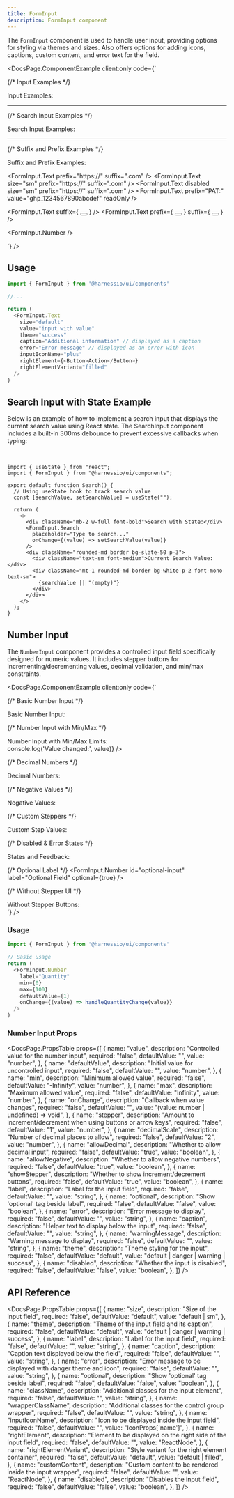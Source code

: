 ```yaml
---
title: FormInput
description: FormInput component
---
```


The `FormInput` component is used to handle user input, providing options for styling via themes and sizes.
Also offers options for adding icons, captions, custom content, and error text for the field.


<DocsPage.ComponentExample
  client:only
  code={`<div className="flex flex-col gap-12 min-w-[400px]">
  {/* Input Examples */}
  <div className="font-bold w-full mb-2">Input Examples:</div>
  <FormInput.Text placeholder="Enter the value" />
  <FormInput.Text disabled placeholder="Username" label="Disabled Input" />
  <FormInput.Text 
    label="Success Input" 
    id="someinput" 
    value="input with value" 
    placeholder="Enter the value" 
    theme="success" 
  />
  <FormInput.Text 
    theme="danger" 
    label="Input with Error" 
    error="This field is required" 
  />
  <FormInput.Text 
    theme="warning" 
    label="Input with Warning" 
    warningMessage="Please double-check this field" 
  />
  <FormInput.Text 
    size="sm" 
    label="Small Input" 
    placeholder="Enter the small value" 
  />
  
  <hr />

{/* Search Input Examples */}

<div className="font-bold w-full mb-2">Search Input Examples:</div>
<FormInput.Search />
<FormInput.Search disabled />

<hr />

{/* Suffix and Prefix Examples */}

<div className="font-bold w-full mb-2">Suffix and Prefix Examples:</div>

<FormInput.Text prefix="https://" suffix=".com" />
<FormInput.Text size="sm" prefix="https://" suffix=".com" />
<FormInput.Text disabled size="sm" prefix="https://" suffix=".com" />
<FormInput.Text prefix="PAT:" value="ghp_1234567890abcdef" readOnly />

<FormInput.Text
  suffix={
    <Button variant="outline" iconOnly>
      <Icon name="chevron-right" size={14} />
    </Button>
  }
/>
<FormInput.Text
  prefix={
    <Button variant="outline" iconOnly>
      <Icon name="minus" size={14} />
    </Button>
  }
  suffix={
    <Button variant="outline" iconOnly>
      <Icon name="plus" size={14} />
    </Button>
  }
/>

<FormInput.Number />
</div>`}
/>

## Usage

```typescript jsx
import { FormInput } from '@harnessio/ui/components'

//...

return (
  <FormInput.Text
    size="default"
    value="input with value"
    theme="success"
    caption="Additional information" // displayed as a caption
    error="Error message" // displayed as an error with icon
    inputIconName="plus"
    rightElement={<Button>Action</Button>}
    rightElementVariant="filled"
  />
)
```

## Search Input with State Example

Below is an example of how to implement a search input that displays the current search value using React state. The SearchInput component includes a built-in 300ms debounce to prevent excessive callbacks when typing:

&nbsp;

<SearchInputDoc client:only />

```tsx
import { useState } from "react";
import { FormInput } from "@harnessio/ui/components";

export default function Search() {
  // Using useState hook to track search value
  const [searchValue, setSearchValue] = useState("");

  return (
    <>
      <div className="mb-2 w-full font-bold">Search with State:</div>
      <FormInput.Search
        placeholder="Type to search..."
        onChange={(value) => setSearchValue(value)}
      />
      <div className="rounded-md border bg-slate-50 p-3">
        <div className="text-sm font-medium">Current Search Value:</div>
        <div className="mt-1 rounded-md border bg-white p-2 font-mono text-sm">
          {searchValue || "(empty)"}
        </div>
      </div>
    </>
  );
}
```

## Number Input

The `NumberInput` component provides a controlled input field specifically designed for numeric values. It includes stepper buttons for incrementing/decrementing values, decimal validation, and min/max constraints.

<DocsPage.ComponentExample
  client:only
  code={`<div className="flex flex-col gap-8 min-w-[400px]">
  {/* Basic Number Input */}
  <div className="font-bold w-full mb-2">Basic Number Input:</div>
  <FormInput.Number id="basic-number" label="Basic Number Input" placeholder="Enter a number" />
  
  {/* Number Input with Min/Max */}
  <div className="font-bold w-full mb-2">Number Input with Min/Max Limits:</div>
  <FormInput.Number 
    id="limited-range" 
    label="Limited Range (0-10)" 
    min={0} 
    max={10} 
    defaultValue={5}
    onChange={(value) => console.log('Value changed:', value)} 
  />
  
  {/* Decimal Numbers */}
  <div className="font-bold w-full mb-2">Decimal Numbers:</div>
  <FormInput.Number 
    id="decimal-input" 
    label="With Decimals" 
    decimalScale={2} 
    allowDecimal={true}
    defaultValue={3.14} 
  />
  <FormInput.Number 
    id="integer-only" 
    label="Integer Only" 
    allowDecimal={false}
    defaultValue={42} 
  />
  
  {/* Negative Values */}
  <div className="font-bold w-full mb-2">Negative Values:</div>
  <FormInput.Number 
    id="allow-negative" 
    label="Allow Negative" 
    allowNegative={true} 
    defaultValue={-10} 
  />
  <FormInput.Number 
    id="positive-only" 
    label="Positive Only" 
    allowNegative={false} 
    min={0}
    defaultValue={10} 
  />
  
  {/* Custom Steppers */}
  <div className="font-bold w-full mb-2">Custom Step Values:</div>
  <FormInput.Number 
    id="small-increment" 
    label="Increment by 0.1" 
    stepper={0.1} 
    decimalScale={1}
    defaultValue={1.0} 
  />
  <FormInput.Number 
    id="large-increment" 
    label="Increment by 5" 
    stepper={5} 
    defaultValue={10} 
  />
  
  {/* Disabled & Error States */}
  <div className="font-bold w-full mb-2">States and Feedback:</div>
  <FormInput.Number 
    id="disabled-input" 
    label="Disabled Input" 
    disabled 
    defaultValue={50} 
  />
  <FormInput.Number 
    id="error-input" 
    label="With Error" 
    error="Please enter a valid number" 
    theme="danger"
  />
  <FormInput.Number 
    id="warning-input" 
    label="With Warning" 
    warningMessage="This is a high value" 
    theme="warning"
    defaultValue={95}
  />
  <FormInput.Number 
    id="caption-input" 
    label="With Caption" 
    caption="Enter your preferred quantity" 
    defaultValue={1}
  />
  
  {/* Optional Label */}
  <FormInput.Number 
    id="optional-input" 
    label="Optional Field" 
    optional={true} 
  />
  
  {/* Without Stepper UI */}
  <div className="font-bold w-full mb-2">Without Stepper Buttons:</div>
  <FormInput.Number 
    id="no-stepper" 
    label="No Stepper UI" 
    showStepper={false} 
    placeholder="Enter a number manually"
  />
</div>`}
/>

### Usage

```typescript jsx
import { FormInput } from '@harnessio/ui/components'

// Basic usage
return (
  <FormInput.Number
    label="Quantity"
    min={0}
    max={100}
    defaultValue={1}
    onChange={(value) => handleQuantityChange(value)}
  />
)
```

### Number Input Props

<DocsPage.PropsTable
  props={[
    {
      name: "value",
      description: "Controlled value for the number input",
      required: "false",
      defaultValue: "",
      value: "number",
    },
    {
      name: "defaultValue",
      description: "Initial value for uncontrolled input",
      required: "false",
      defaultValue: "",
      value: "number",
    },
    {
      name: "min",
      description: "Minimum allowed value",
      required: "false",
      defaultValue: "-Infinity",
      value: "number",
    },
    {
      name: "max",
      description: "Maximum allowed value",
      required: "false",
      defaultValue: "Infinity",
      value: "number",
    },
    {
      name: "onChange",
      description: "Callback when value changes",
      required: "false",
      defaultValue: "",
      value: "(value: number | undefined) => void",
    },
    {
      name: "stepper",
      description:
        "Amount to increment/decrement when using buttons or arrow keys",
      required: "false",
      defaultValue: "1",
      value: "number",
    },
    {
      name: "decimalScale",
      description: "Number of decimal places to allow",
      required: "false",
      defaultValue: "2",
      value: "number",
    },
    {
      name: "allowDecimal",
      description: "Whether to allow decimal input",
      required: "false",
      defaultValue: "true",
      value: "boolean",
    },
    {
      name: "allowNegative",
      description: "Whether to allow negative numbers",
      required: "false",
      defaultValue: "true",
      value: "boolean",
    },
    {
      name: "showStepper",
      description: "Whether to show increment/decrement buttons",
      required: "false",
      defaultValue: "true",
      value: "boolean",
    },
    {
      name: "label",
      description: "Label for the input field",
      required: "false",
      defaultValue: "",
      value: "string",
    },
    {
      name: "optional",
      description: "Show 'optional' tag beside label",
      required: "false",
      defaultValue: "false",
      value: "boolean",
    },
    {
      name: "error",
      description: "Error message to display",
      required: "false",
      defaultValue: "",
      value: "string",
    },
    {
      name: "caption",
      description: "Helper text to display below the input",
      required: "false",
      defaultValue: "",
      value: "string",
    },
    {
      name: "warningMessage",
      description: "Warning message to display",
      required: "false",
      defaultValue: "",
      value: "string",
    },
    {
      name: "theme",
      description: "Theme styling for the input",
      required: "false",
      defaultValue: "default",
      value: "default | danger | warning | success",
    },
    {
      name: "disabled",
      description: "Whether the input is disabled",
      required: "false",
      defaultValue: "false",
      value: "boolean",
    },
  ]}
/>

## API Reference

<DocsPage.PropsTable
  props={[
    {
      name: "size",
      description: "Size of the input field",
      required: "false",
      defaultValue: "default",
      value: "default | sm",
    },
    {
      name: "theme",
      description: "Theme of the input field and its caption",
      required: "false",
      defaultValue: "default",
      value: "default | danger | warning | success",
    },
    {
      name: "label",
      description: "Label for the input field",
      required: "false",
      defaultValue: "",
      value: "string",
    },
    {
      name: "caption",
      description: "Caption text displayed below the field",
      required: "false",
      defaultValue: "",
      value: "string",
    },
    {
      name: "error",
      description: "Error message to be displayed with danger theme and icon",
      required: "false",
      defaultValue: "",
      value: "string",
    },
    {
      name: "optional",
      description: "Show 'optional' tag beside label",
      required: "false",
      defaultValue: "false",
      value: "boolean",
    },
    {
      name: "className",
      description: "Additional classes for the input element",
      required: "false",
      defaultValue: "",
      value: "string",
    },
    {
      name: "wrapperClassName",
      description: "Additional classes for the control group wrapper",
      required: "false",
      defaultValue: "",
      value: "string",
    },
    {
      name: "inputIconName",
      description: "Icon to be displayed inside the input field",
      required: "false",
      defaultValue: "",
      value: "IconProps['name']",
    },
    {
      name: "rightElement",
      description:
        "Element to be displayed on the right side of the input field",
      required: "false",
      defaultValue: "",
      value: "ReactNode",
    },
    {
      name: "rightElementVariant",
      description: "Style variant for the right element container",
      required: "false",
      defaultValue: "default",
      value: "default | filled",
    },
    {
      name: "customContent",
      description: "Custom content to be rendered inside the input wrapper",
      required: "false",
      defaultValue: "",
      value: "ReactNode",
    },
    {
      name: "disabled",
      description: "Disables the input field",
      required: "false",
      defaultValue: "false",
      value: "boolean",
    },
  ]}
/>
